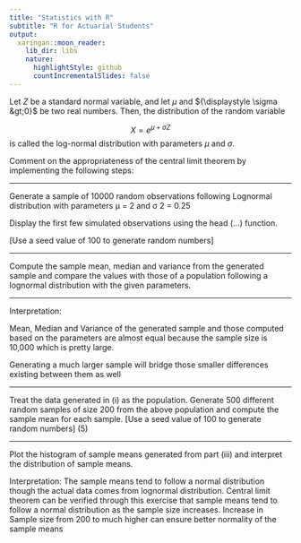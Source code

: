 ```yaml
---
title: "Statistics with R"
subtitle: "R for Actuarial Students"
output:
  xaringan::moon_reader:
    lib_dir: libs
    nature:
      highlightStyle: github
      countIncrementalSlides: false
---
```



Let ${\displaystyle Z}$ be a standard normal variable, and let ${\displaystyle \mu }$ and ${\displaystyle \sigma &gt;0}$ be two real numbers. Then, the distribution of the random variable

$${\displaystyle X=e^{\mu +\sigma Z}} $$
is called the log-normal distribution with parameters ${\displaystyle \mu }$  and ${\displaystyle \sigma }$. 

\begin{center}
\begin{tabular}{cc}
***Mean***	& ${\displaystyle \exp \left(\mu +{\frac {\sigma ^{2}}{2}}\right)} $\\
***Variance***	& ${\displaystyle [\exp(\sigma ^{2})-1]\exp(2\mu +\sigma ^{2})} $\\
\end{tabular}
\end{center}


\begin{verbatim}

exp(0.5)


exp(2 +((0.5)^2/2 ))
\end{verbatim}




Comment on the appropriateness of the central limit theorem by implementing the following steps:

---

\subsection*{Exercise 1}

Generate a sample of 10000 random observations following Lognormal distribution with parameters μ = 2 and σ 2 = 0.25 

Display the first few simulated observations using the head (...) function. 

[Use a seed value of 100 to generate random numbers] 

\begin{verbatim}

# Generate a random sample from a Lognormal distribution

set.seed(100)

data1<-rlnorm(10000,meanlog = 2,sdlog = 0.5)

# First 6 observations are shown below

head(data1)
##  5.748298 7.891337 7.103172 11.512028 7.834097

\end{verbatim}


\begin{verbatim}
mean(data1)    
\end{verbatim}

---

\subsection*{Exercise 2}
\large 
\noindent Compute the sample mean, median and variance from the generated sample and compare the values with those of a population following a lognormal distribution with the given
parameters. 


\begin{framed}
\begin{verbatim}
# Compute the mean, median and variance of the sample
mean(data1)
##  8.375649
median(data1)
##  7.398463
var(data1)
##  19.51361
\end{verbatim}
\end{framed}

---

\begin{framed}
\begin{verbatim}
# Formula based mean values
mean<-exp(2+0.25/2)
median<-exp(2)
var<-(exp(0.25)-1)*exp(2*2+0.25)
mean
##  8.372897 
Median 
##  7.389056
var

##  19.91172
\end{verbatim}
\end{framed}

Interpretation: 

Mean, Median and Variance of the generated sample and those computed based on the parameters are almost equal because the sample size is 10,000 which is pretty large. 

Generating a much larger sample will bridge those smaller differences existing between them as well


---

\subsection*{Exercise 3}

\noindent  Treat the data generated in (i) as the population. Generate 500 different random samples
of size 200 from the above population and compute the sample mean for each sample.
[Use a seed value of 100 to generate random numbers] (5)


\begin{framed}
\begin{verbatim}
    
set.seed(100);
data1<-rlnorm(10000,meanlog = 2,sdlog = 0.5)

means <- replicate(5000,
    mean(sample(data1,200,replace=FALSE)))
\end{verbatim}
\end{framed}


\begin{framed}
\begin{verbatim}
#Generating 500 different samples of size 200
#Then computing their sample means

means<-c()

set.seed(100)
for (i in 1:500){
    selected_rows<-sample(1:10000,200,FALSE)
    selected_data<-data1[selected_rows]
    sample_mean<-mean(selected_data)
    means<-c(means,sample_mean)
} 

\end{verbatim}
\end{framed}


---

\subsection*{Exercise 4}
\noindent Plot the histogram of sample means generated from part (iii) and interpret the distribution
of sample means.


\begin{framed}
\begin{verbatim}
#Histogram of Sample Means
hist(means,breaks = 30) 
\end{verbatim}
\end{framed}

Interpretation: The sample means tend to follow a normal distribution though the actual data
comes from lognormal distribution. Central limit theorem can be verified through this
exercise that sample means tend to follow a normal distribution as the sample size increases.
Increase in Sample size from 200 to much higher can ensure better normality of the sample
means


